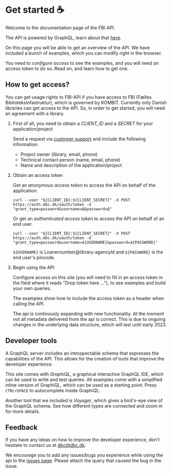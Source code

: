 # Get started :coffee:

Welcome to the documentation page of the FBI API.

The API is powered by GraphQL, learn about that [here](https://graphql.org/learn).

On this page you will be able to get an overview of the API. We have included a
bunch of examples, which you can modify right in the browser.

You need to _configure access_ to see the examples, and you will need an access token to do so.
Read on, and learn how to get one.

## How to get access?

You can get usage rights to FBI-API if you have access to FBI (Fælles BiblioteksInfastruktur), which is governed by KOMBIT.
Currently only Danish libraries can get access to the API. So, in order to get started, you will need an agreement with a library.

1. First of all, you need to obtain a _CLIENT_ID_ and a _SECRET_ for your application/project

   Send a request via [customer support](https://kundeservice.dbc.dk) and include the following information:

   - Project owner (library, email, phone)
   - Technical contact person (name, email, phone)
   - Name and description of the application/project

2. Obtain an access token

   Get an _anonymous access token_ to access the API on behalf of the application:

   ```
   curl --user "${CLIENT_ID}:${CLIENT_SECRET}" -X POST https://auth.dbc.dk/oauth/token -d "grant_type=password&username=@&password=@"
   ```

   Or get an _authenticated access token_ to access the API on behalf of an end user.

   ```
   curl --user "${CLIENT_ID}:${CLIENT_SECRET}" -X POST https://auth.dbc.dk/oauth/token -d "grant_type=password&username=${USERNAME}&password=${PASSWORD}"
   ```

   `${USERNAME}` is Loanernumber@library-agencyId and `${PASSWORD}` is the end user's pincode.

3. Begin using the API

   Configure access on this site (you will need to fill in an access token in the field where it reads "Drop token here ..."), to see
   examples and build your own queries.

   The examples show how to include the access token as a header when calling the API.

   The api is continously expanding with new functionality.
   At the moment not all metadata delivered from the api is correct. This is due to ongoing changes in the underlying data structure, which will last until early 2023.

## Developer tools

A GraphQL server includes an introspectable schema that expresses the capabilities of the API.
This allows for the creation of tools that improve the developer experience.

This site comes with _GraphiQL_,
a graphical interactive GraphQL IDE, which can be used to write and test queries.
All examples come with a simplified inline version of GraphiQL, which can be used as a starting point.
Press `CTRL+SPACE` to autocomplete inside GraphiQL.

Another tool that we included is _Voyager_, which gives a bird's-eye view of the
GraphQL schema. See how different types are connected and zoom in for more details.

## Feedback

If you have any ideas on how to improve the developer experience, don't hesitate to contact us at [dbc@dbc.dk](mailto:dbc@dbc.dk).

We encourage you to add any issues/bugs you experience while using the api to the [issues page](https://github.com/DBCDK/fbi-api-gateway/issues).
Please attach the query that caused the bug in the issue.
